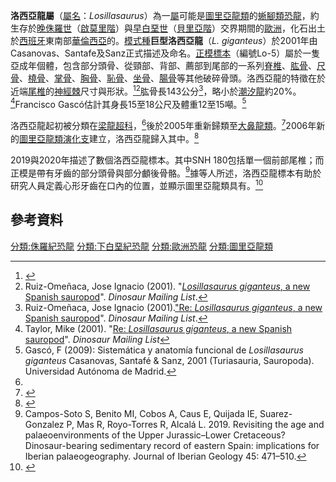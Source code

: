 {{Automatic Taxobox
| taxon = Losillasaurus
| fossil_range = [[晚侏羅世|晚侏羅世]]<br>{{fossilrange|157.3|145|latest=139.8}}
| image = Museo de Ciencias Naturales de Valencia AD 11.JPG
| image_caption = 脊椎
| authority = Casanovas ''et al.'', 2001
| type_species = '''巨型洛西亞龍<br>''Losillasaurus giganteus'''''
| type_species_authority = Casanovas ''et al.'', 2001
}}

'''洛西亞龍屬'''（[[屬名|屬名]]：''Losillasaurus''）為一[[屬|屬]]可能是[[圖里亞龍類|圖里亞龍類]]的[[蜥腳類|蜥腳類]][[恐龍|恐龍]]，約生存於[[晚侏羅世|晚侏羅世]]（[[啟莫里階|啟莫里階]]）與[[早白堊世|早白堊世]]（[[貝里亞階|貝里亞階]]）交界期間的[[歐洲|歐洲]]，化石出土於[[西班牙|西班牙]]東南部[[華倫西亞|華倫西亞]]的{{link-en|大主教村層|Villar del Arzobispo Formation}}。[[模式種|模式種]]'''巨型洛西亞龍'''（''L. giganteus''）於2001年由Casanovas、Santafe及Sanz正式描述及命名。[[正模標本|正模標本]]（編號Lo-5）屬於一隻亞成年個體，包含部分頭骨、從頸部、背部、薦部到尾部的一系列[[脊椎|脊椎]]、[[肱骨|肱骨]]、[[尺骨|尺骨]]、[[橈骨|橈骨]]、[[掌骨|掌骨]]、[[胸骨|胸骨]]、[[恥骨|恥骨]]、[[坐骨|坐骨]]、[[腸骨|腸骨]]等其他破碎骨頭。洛西亞龍的特徵在於近端[[尾椎|尾椎]]的[[神經棘|神經棘]]尺寸與形狀。<ref name=Casanovas2001>{{cite journal|last=Casanovas|first=Maria Lourdes|author2=Santafé, José Vicente |author3=Sanz, José Luis |year=2001|title=''Losillasaurus giganteus'', un nuevo saurópodo del tránsito Jurásico-Cretácico e la Cuenca de "Los Serranos" (Valencia, España)|journal=Paleontologia i Evolució|language=es|volume=32–33|pages=99–122}}</ref><ref>Ruiz-Omeñaca, Jose Ignacio (2001). "[http://dml.cmnh.org/2001Jun/msg00206.html ''Losillasaurus giganteus'', a new Spanish sauropod]". ''Dinosaur Mailing List''.</ref>肱骨長143公分<ref>Ruiz-Omeñaca, Jose Ignacio (2001).[http://dml.cmnh.org/2001Jun/msg00213.html "Re: ''Losillasaurus giganteus'', a new Spanish sauropod]". ''Dinosaur Mailing List''.</ref>，略小於[[潮汐龍|潮汐龍]]約20%。<ref>Taylor, Mike (2001). "[http://dml.cmnh.org/2001Jun/msg00238.html Re: ''Losillasaurus giganteus'', a new Spanish sauropod]". ''Dinosaur Mailing List''</ref>Francisco Gascó估計其身長15至18公尺及體重12至15噸。<ref name=Gasco2009>Gascó, F (2009): Sistemática y anatomía funcional de ''Losillasaurus giganteus'' Casanovas, Santafé & Sanz, 2001 (Turiasauria, Sauropoda). Universidad Autónoma de Madrid.</ref>

洛西亞龍起初被分類在[[梁龍超科|梁龍超科]]，<ref name=Casanovas2001/>後於2005年重新歸類至[[大鼻龍類|大鼻龍類]]。<ref name=ga2005>{{Cite journal|author=P. A. Gallina and S. Apesteguía|year=2005|title=''Cathartesaura anaerobica gen. et sp. nov.'', a new rebbachisaurid (Dinosauria, Sauropoda) from the Huincul Formation (Upper Cretaceous), Río Negro, Argentina|journal=Revista del Museo Argentino de Ciencias Naturales, nuevo serie|volume=7|issue=2|pages=153-166}}</ref>2006年新的[[圖里亞龍類|圖里亞龍類]][[演化支|演化支]]建立，洛西亞龍歸入其中。<ref name=rt2006>{{Cite journal|author=R. Royo-Torres, A. Cobos, and L. Alcalá|year=2006|title=A giant European dinosaur and a new sauropod clade|journal=Science|volume=314|pages=1925-1927}}</ref>

2019與2020年描述了數個洛西亞龍標本。其中SNH 180包括單一個前部尾椎；而正模是帶有牙齒的部分頭骨與部分顱後骨骼。<ref>Campos-Soto S, Benito MI, Cobos A, Caus E, Quijada IE, Suarez-Gonzalez P, Mas R, Royo-Torres R, Alcalá L. 2019. Revisiting the age and palaeoenvironments of the Upper Jurassic–Lower Cretaceous? Dinosaur-bearing sedimentary record of eastern Spain: implications for Iberian palaeogeography. Journal of Iberian Geology 45: 471–510.</ref>據{{link-en|羅約托雷斯|Rafael Royo-Torres}}等人所述，洛西亞龍標本有助於研究人員定義心形牙齒在口內的位置，並顯示圖里亞龍類具有{{link-en|異型齒|Heterodont}}。<ref>{{Cite journal|author1=Rafael Royo-Torres |author2=Alberto Cobos |author3=Pedro Mocho |author4=Luis Alcalá |year=2020 |title=Origin and evolution of turiasaur dinosaurs set by means of a new 'rosetta' specimen from Spain |journal=Zoological Journal of the Linnean Society |volume=191 |pages=201–227 |doi=10.1093/zoolinnean/zlaa091 |doi-access=free }}</ref>

==參考資料==
{{Reflist}}

{{蜥腳形亞目}}
{{Taxonbar|from=Q210348}}
{{Portalbar|生物學|恐龍}}

[[分類:侏羅紀恐龍|分類:侏羅紀恐龍]]
[[分類:下白堊紀恐龍|分類:下白堊紀恐龍]]
[[分類:歐洲恐龍|分類:歐洲恐龍]]
[[分類:圖里亞龍類|分類:圖里亞龍類]]